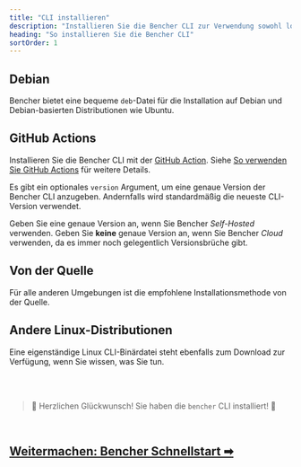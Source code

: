 ```yaml
---
title: "CLI installieren"
description: "Installieren Sie die Bencher CLI zur Verwendung sowohl lokal als auch in kontinuierlichen Benchmarks"
heading: "So installieren Sie die Bencher CLI"
sortOrder: 1
---
```



## Debian

Bencher bietet eine bequeme `deb`-Datei für die Installation auf Debian
und Debian-basierten Distributionen wie Ubuntu.

<CliDebian />

## GitHub Actions

Installieren Sie die Bencher CLI mit der [GitHub Action](https://github.com/marketplace/actions/bencher-cli).
Siehe [So verwenden Sie GitHub Actions](/de/docs/how-to/github-actions/) für weitere Details.

<CliGitHubActions />

Es gibt ein optionales `version` Argument, um eine genaue Version der Bencher CLI anzugeben.
Andernfalls wird standardmäßig die neueste CLI-Version verwendet.

<CliGitHubActionsVersion />

Geben Sie eine genaue Version an, wenn Sie Bencher *Self-Hosted* verwenden.
Geben Sie __keine__ genaue Version an, wenn Sie Bencher *Cloud* verwenden, da es immer noch gelegentlich Versionsbrüche gibt.

## Von der Quelle

Für alle anderen Umgebungen ist die empfohlene Installationsmethode von der Quelle.

<CliFromSource />

## Andere Linux-Distributionen

Eine eigenständige Linux CLI-Binärdatei steht ebenfalls zum Download zur Verfügung,
wenn Sie wissen, was Sie tun.

<CliOtherLinux />

<br/>
<br/>

> 🐰 Herzlichen Glückwunsch! Sie haben die <code>bencher</code> CLI installiert! 🎉

<br/>

<h2><a href="/de/docs/tutorial/quick-start/">Weitermachen: Bencher Schnellstart ➡</a></h2>
